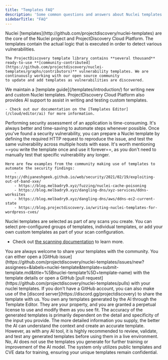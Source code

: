 ```yaml
---
title: "Templates FAQ"
description: 'Some common questions and answers about Nuclei templates'
sidebarTitle: "FAQ"
---
```



<AccordionGroup>
  <Accordion title="What are Nuclei templates?">
    Nuclei [templates](http://github.com/projectdiscovery/nuclei-templates) are the core of the Nuclei project and ProjectDiscovery Cloud Platform. The templates contain the actual logic that is executed in order to detect various vulnerabilities. 
    
    The ProjectDiscovery template library contains **several thousand** ready-to-use **[community-contributed](https://github.com/projectdiscovery/nuclei-templates/graphs/contributors)** vulnerability templates. We are continuously working with our open source community 
    to update and add templates as vulnerabilities are discovered.
  
  </Accordion>

  <Accordion title="How can I write Nuclei templates?">
    We maintain a [template guide](/templates/introduction/) for writing new and custom Nuclei templates. ProjectDiscovery Cloud Platform also provides AI support 
    to assist in writing and testing custom templates. 
    
    - Check out our documentation on the [Templates Editor](/cloud/editor/ai) for more information.

  </Accordion>

  <Accordion title="How can writing Nuclei templates help me or my organization?">
    Performing security assessment of an application is time-consuming. It's always better and time-saving to automate steps whenever possible. Once you've found a security vulnerability, you can prepare a Nuclei template by defining the required HTTP request to reproduce the issue, and test the same vulnerability across multiple hosts with ease. 
    It's worth mentioning ==you write the template once and use it forever==, as you don't need to manually test that specific vulnerability any longer.

    Here are few examples from the community making use of templates to automate the security findings:
        - https://dhiyaneshgeek.github.io/web/security/2021/02/19/exploiting-out-of-band-xxe/
    	- https://blog.melbadry9.xyz/fuzzing/nuclei-cache-poisoning
    	- https://blog.melbadry9.xyz/dangling-dns/xyz-services/ddns-worksites
    	- https://blog.melbadry9.xyz/dangling-dns/aws/ddns-ec2-current-state
    	- https://blog.projectdiscovery.io/writing-nuclei-templates-for-wordpress-cves/

  </Accordion>

  <Accordion title="How do I run Nuclei templates in the Cloud Platform?">
 
 Nuclei templates are selected as part of any scans you create. You can select pre-configured groups of templates, individual templates, or add your own custom templates as part of your scan configuration. 

 - Check out [the scanning documentation](/cloud/scanning/overview) to learn more. 
  </Accordion>
  
  <Accordion title="How can I contribute a Nuclei template?">
   You are always welcome to share your templates with the community. You can either open a [GitHub issue](https://github.com/projectdiscovery/nuclei-templates/issues/new?assignees=&labels=nuclei-template&template=submit-template.md&title=%5Bnuclei-template%5D+template-name) with the template details or open a GitHub [pull request](https://github.com/projectdiscovery/nuclei-templates/pulls) with your nuclei templates. If you don't have a GitHub account, you can also make use of the [discord server](https://discord.gg/projectdiscovery) to share the template with us.
  </Accordion>

  <Accordion title="Who owns the templates generated by the AI?">
    You own any templates generated by the AI through the Template Editor. They are your property, and you are granted a perpetual license to use and modify them as you see fit.
    </Accordion>

 <Accordion title="How accurate are the templates generated by the AI?">
    The accuracy of the generated templates is primarily dependent on the detail
    and specificity of the input you provide. The more detailed information you
    supply, the better the AI can understand the context and create an accurate
    template. However, as with any AI tool, it is highly recommended to review,
    validate, and test any generated templates before using them in a live
    environment.
    </Accordion>

  <Accordion title="Does AI learn from the templates I generate?">
    No, AI does not use the templates you generate for further training or improvement of the AI model. The system only utilizes public templates and CVE data for training, ensuring your unique templates remain confidential.
    </Accordion>

</AccordionGroup>
